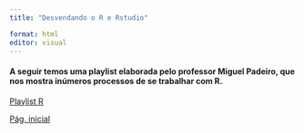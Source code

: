 ```yaml
---
title: "Desvendando o R e Rstudio"

format: html
editor: visual
---
```


#### A seguir temos uma playlist elaborada pelo professor Miguel  Padeiro, que nos mostra inúmeros processos de se trabalhar com R.



[Playlist R](https://www.youtube.com/watch?v=j_Z7Ddq7k0E&list=PLyAtibIKlfrsmnp5oohz1Wt3tG0WxTlQa&pp=iAQB)

[Pág. inicial](index.html)
